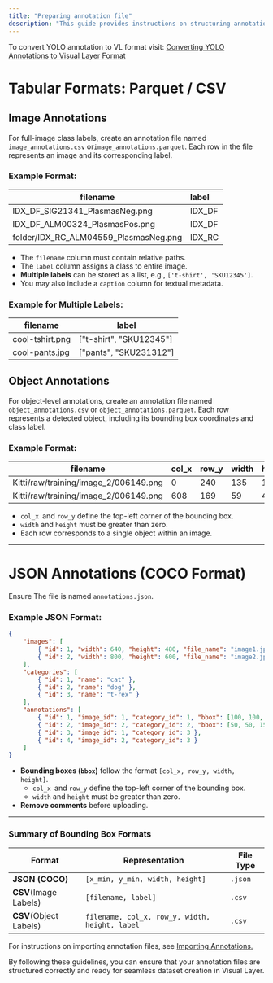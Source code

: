 ```yaml
---
title: "Preparing annotation file"
description: "This guide provides instructions on structuring annotation files correctly before importing them into Visual Layer. Visual Layer supports two annotation formats **: COCO (JSON format) and CSV format.** Ensuring proper structuring will prevent errors during dataset creation and allow seamless integration."
---
```


<Note>

To convert YOLO annotation to VL format visit: [Converting YOLO Annotations to Visual Layer Format](/docs/Creating-Datasets/importing-annotations/converting-yolo)

</Note>

# Tabular Formats: Parquet / CSV

## Image Annotations

For full-image class labels, create an annotation file named `image_annotations.csv`  or`image_annotations.parquet`. Each row in the file represents an image and its corresponding label.

### Example Format:

| filename                              | label  |
| ------------------------------------- | :----- |
| IDX_DF_SIG21341_PlasmasNeg.png        | IDX_DF |
| IDX_DF_ALM00324_PlasmasPos.png        | IDX_DF |
| folder/IDX_RC_ALM04559_PlasmasNeg.png | IDX_RC |

- The `filename` column must contain relative paths.
- The `label` column assigns a class to entire image.
- **Multiple labels** can be stored as a list, e.g., `['t-shirt', 'SKU12345']`.
- You may also include a `caption` column for textual metadata.

### Example for Multiple Labels:

| filename        | label                   |
| --------------- | ----------------------- |
| cool-tshirt.png | ["t-shirt", "SKU12345"] |
| cool-pants.jpg  | ["pants", "SKU231312"]  |

## Object Annotations

For object-level annotations, create an annotation file named `object_annotations.csv` or `object_annotations.parquet`. Each row represents a detected object, including its bounding box coordinates and class label.

### Example Format:

| filename                              | col_x | row_y | width | height | label |
| ------------------------------------- | ----- | ----- | ----- | ------ | ----- |
| Kitti/raw/training/image_2/006149.png | 0     | 240   | 135   | 133    | Car   |
| Kitti/raw/training/image_2/006149.png | 608   | 169   | 59    | 43     | Car   |

- `col_x `and `row_y` define the top-left corner of the bounding box.
- `width` and `height` must be greater than zero.
- Each row corresponds to a single object within an image.

***

# JSON Annotations (COCO Format)

Ensure The file is named `annotations.json`.

### Example JSON Format:

```json
{
    "images": [
        { "id": 1, "width": 640, "height": 480, "file_name": "image1.jpg" },
        { "id": 2, "width": 800, "height": 600, "file_name": "image2.jpg" }
    ],
    "categories": [
        { "id": 1, "name": "cat" },
        { "id": 2, "name": "dog" },
        { "id": 3, "name": "t-rex" }
    ],
    "annotations": [
        { "id": 1, "image_id": 1, "category_id": 1, "bbox": [100, 100, 200, 200] },
        { "id": 2, "image_id": 2, "category_id": 2, "bbox": [50, 50, 150, 150] },
        { "id": 3, "image_id": 1, "category_id": 3 },
        { "id": 4, "image_id": 2, "category_id": 3 }
    ]
}
```

- **Bounding boxes (`bbox`)** follow the format `[col_x, row_y, width, height]`.
  - `col_x `and `row_y` define the top-left corner of the bounding box.
  - `width` and `height` must be greater than zero.
- **Remove comments** before uploading.

***

### Summary of Bounding Box Formats

| Format                  | Representation                                 | File Type |
| ----------------------- | ---------------------------------------------- | --------- |
|**JSON (COCO)**        | `[x_min, y_min, width, height]`                | `.json`   |
| **CSV**(Image Labels)  | `[filename, label]`                            | `.csv`    |
| **CSV**(Object Labels) | `filename, col_x, row_y, width, height, label` | `.csv`    |



For instructions on importing annotation files, see [Importing Annotations.](/docs/Creating-Datasets/importing-annotations/annotations-overview-new#annotation)

By following these guidelines, you can ensure that your annotation files are structured correctly and ready for seamless dataset creation in Visual Layer.
